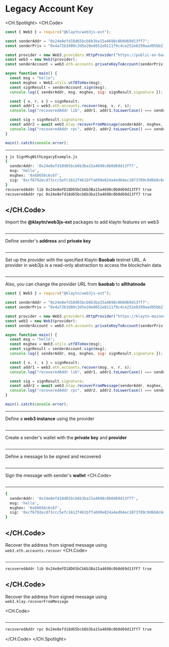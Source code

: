 # Legacy Account Key

<CH.Spotlight>
<CH.Code>

```js SignMsgWithLegacyExample.js
const { Web3 } = require("@klaytn/web3js-ext");

const senderAddr = "0x24e8efd18d65bcb6b3ba15a4698c0b0d69d13ff7";
const senderPriv = "0x4a72b3d09c3d5e28e8652e0111f9c4ce252e8299aad95bb219a38eb0a3f4da49";

const provider = new Web3.providers.HttpProvider("https://public-en-baobab.klaytn.net");
const web3 = new Web3(provider);
const senderAccount = web3.eth.accounts.privateKeyToAccount(senderPriv);

async function main() {
  const msg = "hello";
  const msghex = Web3.utils.utf8ToHex(msg);
  const signResult = senderAccount.sign(msg);
  console.log({ senderAddr, msg, msghex, sig: signResult.signature });

  const { v, r, s } = signResult;
  const addr1 = web3.eth.accounts.recover(msg, v, r, s);
  console.log("recoveredAddr lib", addr1, addr1.toLowerCase() === senderAddr);

  const sig = signResult.signature;
  const addr2 = await web3.klay.recoverFromMessage(senderAddr, msghex, sig, "latest");
  console.log("recoveredAddr rpc", addr2, addr2.toLowerCase() === senderAddr);
}

main().catch(console.error);
```
---
```zsh output
❯ js SignMsgWithLegacyExample.js
{
  senderAddr: '0x24e8efd18d65bcb6b3ba15a4698c0b0d69d13ff7',
  msg: 'hello',
  msghex: '0x68656c6c6f',
  sig: '0xcf6792ecd73ccc5efc1612f461bffa699e824a4ed64ec1073709c9d6b8c6daf608060326371544811e2015398f7e48ad839e1f3c551e8cb7c3c82f10d226bd671b'
}
recoveredAddr lib 0x24e8eFD18D65bCb6b3Ba15a4698c0b0d69d13fF7 true
recoveredAddr rpc 0x24e8efd18d65bcb6b3ba15a4698c0b0d69d13ff7 true
```
</CH.Code>
---

Import the **@klaytn/web3js-ext** packages to add klaytn features on web3

```js SignMsgWithLegacyExample.js focus=1

```
---
Define sender's **address** and **private key**

```js SignMsgWithLegacyExample.js focus=3:4

```
---
Set up the provider with the specified Klaytn **Baobab** testnet URL. A provider in web3js is a read-only abstraction to access the blockchain data.

```js SignMsgWithLegacyExample.js focus=6

```
---

Also, you can change the provider URL from **baobab** to **allthatnode**

```js SignMsgWithLegacyExample.js focus=6
const { Web3 } = require("@klaytn/web3js-ext");

const senderAddr = "0x24e8efd18d65bcb6b3ba15a4698c0b0d69d13ff7";
const senderPriv = "0x4a72b3d09c3d5e28e8652e0111f9c4ce252e8299aad95bb219a38eb0a3f4da49";

const provider = new Web3.providers.HttpProvider("https://klaytn-mainnet-rpc.allthatnode.com:8551");
const web3 = new Web3(provider);
const senderAccount = web3.eth.accounts.privateKeyToAccount(senderPriv);

async function main() {
  const msg = "hello";
  const msghex = Web3.utils.utf8ToHex(msg);
  const signResult = senderAccount.sign(msg);
  console.log({ senderAddr, msg, msghex, sig: signResult.signature });

  const { v, r, s } = signResult;
  const addr1 = web3.eth.accounts.recover(msg, v, r, s);
  console.log("recoveredAddr lib", addr1, addr1.toLowerCase() === senderAddr);

  const sig = signResult.signature;
  const addr2 = await web3.klay.recoverFromMessage(senderAddr, msghex, sig, "latest");
  console.log("recoveredAddr rpc", addr2, addr2.toLowerCase() === senderAddr);
}

main().catch(console.error);
```
---
Define a **web3 instance** using the provider
```js SignMsgWithLegacyExample.js focus=7

```
---
Create a sender's wallet with the **private key** and **provider**

```js SignMsgWithLegacyExample.js focus=8

```
---
Define a message to be signed and recovered
```js SignMsgWithLegacyExample.js focus=11

```
---
Sign the message with sender's **wallet**
<CH.Code>
```js SignMsgWithLegacyExample.js focus=12:14

```
---

```zsh output
{
  senderAddr: '0x24e8efd18d65bcb6b3ba15a4698c0b0d69d13ff7',
  msg: 'hello',
  msghex: '0x68656c6c6f',
  sig: '0xcf6792ecd73ccc5efc1612f461bffa699e824a4ed64ec1073709c9d6b8c6daf608060326371544811e2015398f7e48ad839e1f3c551e8cb7c3c82f10d226bd671b'
}
```

</CH.Code>
---
Recover the address from signed message using `web3.eth.accounts.recover`
<CH.Code>
```js SignMsgWithLegacyExample.js focus=16:18

```

---
```zsh output
recoveredAddr lib 0x24e8eFD18D65bCb6b3Ba15a4698c0b0d69d13fF7 true
```
</CH.Code>
---
Recover the address from signed message using `web3.klay.recoverFromMessage`

<CH.Code>
```js SignMsgWithLegacyExample.js focus=20:22

```
---
```zsh output
recoveredAddr rpc 0x24e8efd18d65bcb6b3ba15a4698c0b0d69d13ff7 true
```

</CH.Code>
</CH.Spotlight>